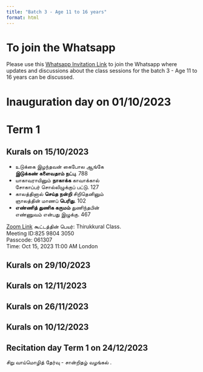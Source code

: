 ```yaml
---
title: "Batch 3 - Age 11 to 16 years"
format: html
---
```


# To join the Whatsapp

Please use this [Whatsapp Invitation Link](https://chat.whatsapp.com/DrtNDlf5Wf7GAo301bmEma) to join the Whatsapp where updates and discussions about the class sessions for the batch 3 - Age 11 to 16 years can be discussed.

# Inauguration day on 01/10/2023

# Term 1  

## Kurals on 15/10/2023

- உடுக்கை இழந்தவன் கைபோல ஆங்கே  
**இடுக்கண் களைவதாம் நட்பு**. 788  
- யாகாவராயினும் **நாகாக்க** காவாக்கால்  
சோகாப்பர் சொல்லிழுக்குப் பட்டு. 127  
- காலத்தினால் **செய்த நன்றி** சிறிதெனினும்  
ஞாலத்தின் மாணப் **பெரிது**. 102  
- **எண்ணித் துணிக கருமம்** துணிந்தபின்  
எண்ணுவம் என்பது இழுக்கு. 467  

[Zoom Link](https://us06web.zoom.us/j/82598043050?pwd=iv8es9aBJgNGVZzwgvtEabUkHilEh5.1) கூட்டத்தின் பெயர்: Thirukkural Class.  
Meeting ID:825 9804 3050  
Passcode: 061307  
Time: Oct 15, 2023 11:00 AM London  

## Kurals on 29/10/2023

## Kurals on 12/11/2023

## Kurals on 26/11/2023

## Kurals on 10/12/2023

## Recitation day Term 1 on 24/12/2023

சிறு வாய்மொழித் தேர்வு - சான்றிதழ் வழங்கல் .
